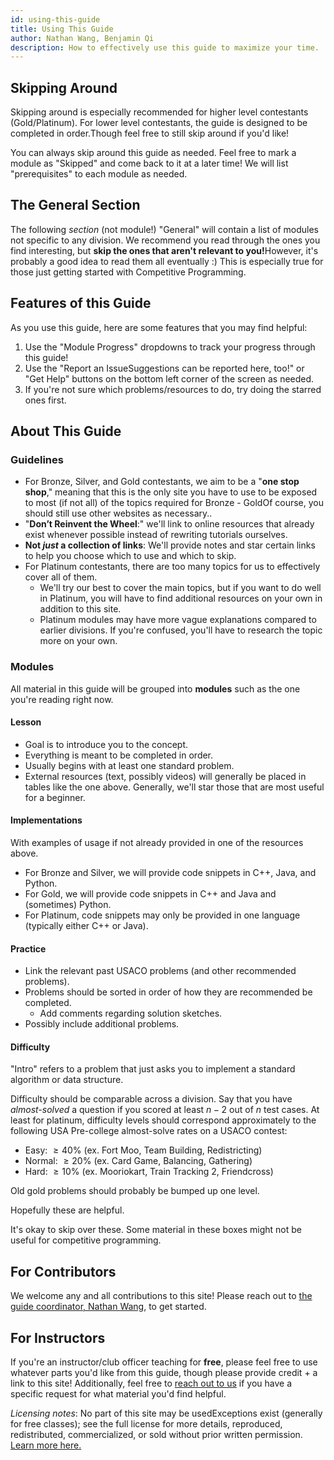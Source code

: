 ```yaml
---
id: using-this-guide
title: Using This Guide
author: Nathan Wang, Benjamin Qi
description: How to effectively use this guide to maximize your time.
---
```


## Skipping Around

Skipping around is especially recommended for higher level contestants (Gold/Platinum). For lower level contestants, the guide is designed to be completed in order.<Asterisk>Though feel free to still skip around if you'd like!</Asterisk>

You can always skip around this guide as needed. Feel free to <TextTooltip content="Find the dropdown at the top right of this page!">mark a module</TextTooltip> as "Skipped" and come back to it at a later time! We will list "prerequisites" to each module as needed.

## The General Section

The following _section_ (not module!) "General" will contain a list of modules not specific to any division. We recommend you read through the ones you find interesting, but **skip the ones that aren't relevant to you!**<Asterisk>However, it's probably a good idea to read them all eventually :)</Asterisk> This is especially true for those just getting started with Competitive Programming.

## Features of this Guide

As you use this guide, here are some features that you may find helpful:

1. Use the "Module Progress" dropdowns to track your progress through this guide!
2. Use the "Report an Issue<Asterisk>Suggestions can be reported here, too!</Asterisk>" or "Get Help" buttons on the bottom left corner of the screen as needed.
3. If you're not sure which problems/resources to do, try doing the starred ones first.


## About This Guide

### Guidelines

 - For Bronze, Silver, and Gold contestants, we aim to be a "**one stop shop**," meaning that this is the only site you have to use to be exposed to most (if not all) of the topics required for Bronze - Gold<Asterisk>Of course, you should still use other websites as necessary.</Asterisk>.
 - "**Don’t Reinvent the Wheel**:" we'll link to online resources that already exist whenever possible instead of rewriting tutorials ourselves.
 - **Not *just* a collection of links**: We'll provide notes and star certain links to help you choose which to use and which to skip.
 - For Platinum contestants, there are too many topics for us to effectively cover all of them.
   - We'll try our best to cover the main topics, but if you want to do well in Platinum, you will have to find additional resources on your own in addition to this site.
   - Platinum modules may have more vague explanations compared to earlier divisions. If you're confused, you'll have to research the topic more on your own.

### Modules

All material in this guide will be grouped into **modules** such as the one you're reading right now.

#### Lesson

  - Goal is to introduce you to the concept.
  - Everything is meant to be completed in order.
  - Usually begins with at least one standard problem.
  - External resources (text, possibly videos) will generally be placed in tables like the one above. Generally, we'll star those that are most useful for a beginner.

#### Implementations

With examples of usage if not already provided in one of the resources above.

  - For Bronze and Silver, we will provide code snippets in C++, Java, and Python.
  - For Gold, we will provide code snippets in C++ and Java and (sometimes) Python.
  - For Platinum, code snippets may only be provided in one language (typically either C++ or Java).

#### Practice

  - Link the relevant past USACO problems (and other recommended problems).
  - Problems should be sorted in order of how they are recommended be completed.
    - Add comments regarding solution sketches.
  - Possibly include additional problems.

#### Difficulty

"Intro" refers to a problem that just asks you to implement a standard algorithm or data structure.

Difficulty should be comparable across a division. Say that you have *almost-solved* a question if you scored at least $n-2$ out of $n$ test cases. At least for platinum, difficulty levels should correspond approximately to the following USA Pre-college almost-solve rates on a USACO contest:

  - Easy: $\ge 40\%$ (ex. Fort Moo, Team Building, Redistricting)
  - Normal: $\ge 20\%$ (ex. Card Game, Balancing, Gathering)
  - Hard: $\ge 10\%$ (ex. Mooriokart, Train Tracking 2, Friendcross)

Old gold problems should probably be bumped up one level.

<info-block title="Pro Tip">

Hopefully these are helpful.

</info-block>

<optional-content title="Optional Content">

It's okay to skip over these. Some material in these boxes might not be useful for competitive programming.

</optional-content>

## For Contributors

We welcome any and all contributions to this site! Please reach out to [the guide coordinator, Nathan Wang](mailto:nathan.r.wang@gmail.com), to get started.

## For Instructors

If you're an instructor/club officer teaching for **free**, please feel free to use whatever parts you'd like from this guide, though please provide credit + a link to this site! Additionally, feel free to [reach out to us](mailto:nathan.r.wang@gmail.com) if you have a specific request for what material you'd find helpful.

_Licensing notes_: No part of this site may be used<Asterisk>Exceptions exist (generally for free classes); see the full license for more details</Asterisk>, reproduced, redistributed, commercialized, or sold without prior written permission. [Learn more here.](/license)